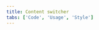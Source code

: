 ```yaml
---
title: Content switcher
tabs: ['Code', 'Usage', 'Style']
---
```


<ComponentCode
    name="Content switcher"
    component="content-switcher"
    variation="content-switcher"
    hasReactVersion
    hasVueVersion="contentswitcher--default"
    hasAngularVersion="?path=/story/content-switcher--basic"
    codepen="QPybNw"
    >
</ComponentCode>
<ComponentCode
    name="Content switcher disabled"
    component="content-switcher"
    variation="content-switcher--disabled"
    hasReactVersion
    hasVueVersion="contentswitcher--default&knob-with%20icon=true"
    hasAngularVersion="?path=/story/content-switcher--basic"
    codepen="OGMVxK"
    >
</ComponentCode>
<ComponentDocs component="content-switcher" ></ComponentDocs>
